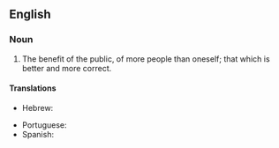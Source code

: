 ==English==

===Noun===
{{en-noun|-|head=[[greater]] [[good]]}}

# The benefit of the public, of more people than oneself; that which is better and more correct.

====Translations====
{{trans-top|benefit of the public}}
* Hebrew: {{t-|he|טובת הכלל}}
{{trans-mid}}
* Portuguese: {{t-|pt|bem maior|m}}
* Spanish: {{t-|es|bien común|m}}
{{trans-bottom}}